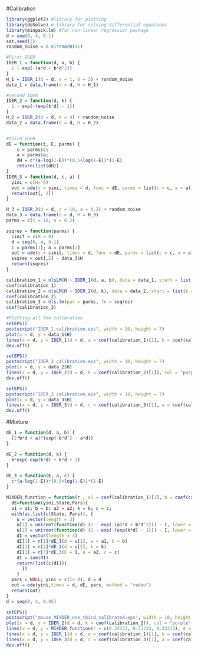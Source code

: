 #Calibration
```r
library(ggplot2) #library for plotting
library(deSolve) # library for solving differential equations
library(minpack.lm) #for non-linear regression package
d = seq(0, 4, 0.1)
set.seed(3)
random_noise = 0.01*rnorm(41)

#First IDER
IDER_1 = function(d, a, b) {
  1 - exp(-(a*d + b*d^2))
} 
H_1 = IDER_1(d = d, a = 1, b = 2) + random_noise
data_1 = data.frame(d = d, H = H_1)

#Second IDER
IDER_2 = function(d, k) {
  1 - exp(-(exp(k*d) - 1))
}
H_2 = IDER_2(d = d, k = 4) + random_noise
data_2 = data.frame(d = d, H = H_2)


#third IDER
dE = function(t, E, parms) {
    c = parms$c;
    a = parms$a;
    dH = c*(a-log(1-E))*(0.5+log(1-E))*(1-E)
    return(list(dH))
}
IDER_3 = function(d, c, a) {
  yini = c(H= 0)
  out = ode(y = yini, times = d, func = dE, parms = list(c = c, a = a))
  return(out[, 2])
}

H_3 = IDER_3(d = d, c = 10, a = 0.2) + random_noise
data_3 = data.frame(d = d, H = H_3)
parms = c(c = 10, a = 0.2)

ssqres = function(parms) {
  cinit = c(H = 0)
  d = seq(0, 4, 0.1)
  c = parms[1]; a = parms[2]
  out = ode(y = cinit, times = d, func = dE, parms = list(c = c, a = a))
  ssqres = out[,2] - data_3$H
  return(ssqres)
}

calibration_1 = nlsLM(H ~ IDER_1(d, a, b), data = data_1, start = list(a = 1, b = 2))
coef(calibration_1)
calibration_2 = nlsLM(H ~ IDER_2(d, k), data = data_2, start = list(k = 4))
coef(calibration_2)
calibration_3 = nls.lm(par = parms, fn = ssqres)
coef(calibration_3)

#Plotting all the calibration
setEPS()
postscript("IDER_1 calibration.eps", width = 10, height = 7)
plot(x = d, y = data_1$H)
lines(x = d, y = IDER_1(d = d, a = coef(calibration_1)[1], b = coef(calibration_1)[2]), col = "blue")
dev.off()

setEPS()
postscript("IDER_2 calibration.eps", width = 10, height = 7)
plot(x = d, y = data_2$H)
lines(x = d, y = IDER_2(d = d, k = coef(calibration_2)[1]), col = "purple")
dev.off()

setEPS()
postscript("IDER_3 calibration.eps", width = 10, height = 7)
plot(x = d, y = data_3$H)
lines(x = d, y = IDER_3(d = d, c = coef(calibration_3)[1], a = coef(calibration_3)[2]), col = "green")
dev.off()
```

#Mixture
```r
dE_1 = function(d, a, b) {
  (2*b*d + a)*(exp(-b*d^2 - a*d))
}

dE_2 = function(d, k) {
  k*exp(-exp(k*d) + k*d + 1)
}

dE_3 = function(E, a, c) {
  c*(a-log(1-E))*(0.5+log(1-E))*(1-E)
}

MIXDER_function = function(r , a1 = coef(calibration_1)[1], b = coef(calibration_1)[2], k = coef(calibration_2), c = coef(calibration_3)[1], a2 = coef(calibration_3)[2] , d)  {
  dE=function(yini,State,Pars){
  a1 = a1; b = b; a2 = a2; k = k; c = c;
  with(as.list(c(State, Pars)), {
    u = vector(length = 3)
    u[1] = uniroot(function(d) (1 - exp(-(a1*d + b*d^2))) - I, lower = 0, upper = 1, extendInt = "yes", tol = 10^-10)$root 
    u[2] = uniroot(function(d) (1 - exp(-(exp(k*d) - 1))) - I, lower = 0, upper = 1, extendInt = "yes", tol = 10^-10)$root
    dI = vector(length = 3)
    dI[1] = r[1]*dE_1(d = u[1], a = a1, b = b)
    dI[2] = r[2]*dE_2(d = u[2], k = k)
    dI[3] = r[3]*dE_3(E = I, a = a2, c = c)
    dI = sum(dI)
    return(list(c(dI)))
      })
    }
  pars = NULL; yini = c(I= 0); d = d
  out = ode(yini,times = d, dE, pars, method = "radau")
  return(out)
}
d = seq(0, 4, 0.05)

setEPS()
postscript("mouse_MIXDER_one_third_calibrated.eps", width = 10, height = 7)
plot(x = d, y = IDER_2(d = d, k = coef(calibration_2)), col = "purple", type = "l")
lines(x = d, y = MIXDER_function(r = c(0.33333, 0.33333, 0.33333), d = d)[, 2], col = "red")
lines(x = d, y = IDER_1(d = d, a = coef(calibration_1)[1], b = coef(calibration_1)[2]), col = "blue")
lines(x = d, y = IDER_3(d = d, c = coef(calibration_3)[1], a = coef(calibration_3)[2]), col = "green")
dev.off()
```

